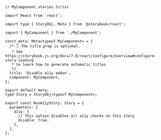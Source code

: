 ```tsx
// MyComponent.stories.ts|tsx

import React from 'react';

import type { StoryObj, Meta } from '@storybook/react';

import { MyComponent } from './MyComponent';

const meta: Meta<typeof MyComponent> = {
  /* 👇 The title prop is optional.
   * See https://storybook.js.org/docs/7.0/react/configure/overview#configure-story-loading
   * to learn how to generate automatic titles
   */
  title: 'Disable a11y addon',
  component: MyComponent,
};

export default meta;
type Story = StoryObj<typeof MyComponent>;

export const NonA11yStory: Story = {
  parameters: {
    a11y: {
      // This option disables all a11y checks on this story
      disable: true,
    },
  },
};
```
